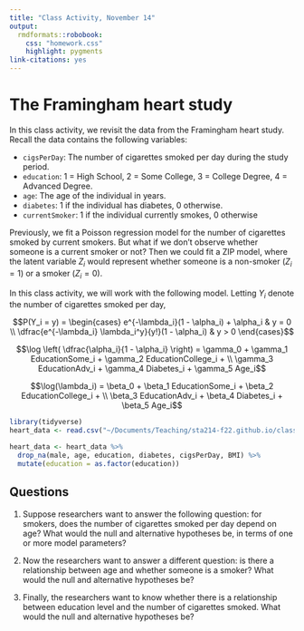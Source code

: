 ```yaml
---
title: "Class Activity, November 14"
output: 
  rmdformats::robobook:
    css: "homework.css"
    highlight: pygments
link-citations: yes
---
```


# The Framingham heart study

In this class activity, we revisit the data from the Framingham heart study. Recall the data contains the following variables:

* `cigsPerDay`: The number of cigarettes smoked per day during the study period.
* `education`: 1 = High School, 2 = Some College, 3 = College Degree, 4 = Advanced Degree.
* `age`: The age of the individual in years.
* `diabetes`: 1 if the individual has diabetes, 0 otherwise.
* `currentSmoker`: 1 if the individual currently smokes, 0 otherwise

Previously, we fit a Poisson regression model for the number of cigarettes smoked by current smokers. But what if we don't observe whether someone is a current smoker or not? Then we could fit a ZIP model, where the latent variable $Z_i$ would represent whether someone is a non-smoker ($Z_i = 1$) or a smoker ($Z_i = 0$).

In this class activity, we will work with the following model. Letting $Y_i$ denote the number of cigarettes smoked per day,

$$P(Y_i = y) = \begin{cases} e^{-\lambda_i}(1 - \alpha_i) + \alpha_i & y = 0 \\ \dfrac{e^{-\lambda_i} \lambda_i^y}{y!}(1 - \alpha_i) & y > 0 \end{cases}$$

$$\log \left( \dfrac{\alpha_i}{1 - \alpha_i} \right) = \gamma_0 + \gamma_1 EducationSome_i + \gamma_2 EducationCollege_i + \\ \gamma_3 EducationAdv_i + \gamma_4 Diabetes_i + \gamma_5 Age_i$$

$$\log(\lambda_i) = \beta_0 + \beta_1 EducationSome_i + \beta_2 EducationCollege_i + \\ \beta_3 EducationAdv_i + \beta_4 Diabetes_i + \beta_5 Age_i$$

```r
library(tidyverse)
heart_data <- read.csv("~/Documents/Teaching/sta214-f22.github.io/class_activities/framingham.csv")

heart_data <- heart_data %>%
  drop_na(male, age, education, diabetes, cigsPerDay, BMI) %>%
  mutate(education = as.factor(education))
```

## Questions

1. Suppose researchers want to answer the following question: for smokers, does the number of cigarettes smoked per day depend on age? What would the null and alternative hypotheses be, in terms of one or more model parameters?

2. Now the researchers want to answer a different question: is there a relationship between age and whether someone is a smoker? What would the null and alternative hypotheses be?

3. Finally, the researchers want to know whether there is a relationship between education level and the number of cigarettes smoked. What would the null and alternative hypotheses be?